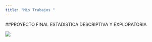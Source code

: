 ```yaml
---
title: "Mis Trabajos "
---
```



##PROYECTO FINAL ESTADISTICA DESCRIPTIVA Y EXPLORATORIA



![](poster.png)